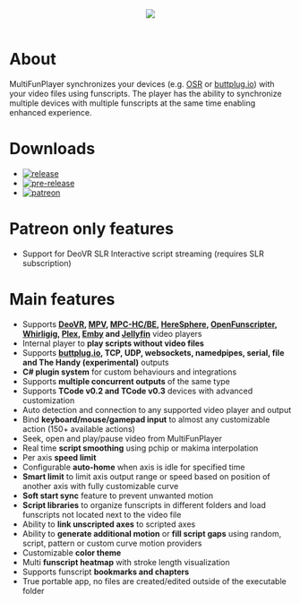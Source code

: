 <div align="center">
    <img src="https://raw.githubusercontent.com/Yoooi0/MultiFunPlayer/master/Assets/screenshot.png"/>
</div>

<br/>

# About

MultiFunPlayer synchronizes your devices (e.g. [OSR](https://www.patreon.com/tempestvr) or [buttplug.io](https://buttplug.io)) with your video files using funscripts. The player has the ability to synchronize multiple devices with multiple funscripts at the same time enabling enhanced experience.

# Downloads

* [![release](https://img.shields.io/github/v/release/Yoooi0/MultiFunPlayer?logo=github&label=latest%20release&labelColor=blue&color=blue)](https://github.com/Yoooi0/MultiFunPlayer/releases/latest)
* [![pre-release](https://img.shields.io/github/actions/workflow/status/Yoooi0/MultiFunPlayer/ci.yml?logo=github&labelColor=green&color=green&label=latest%20pre-release)](https://github.com/Yoooi0/MultiFunPlayer/actions)
* [![patreon](https://img.shields.io/badge/patreon-orange?logo=patreon)](https://www.patreon.com/yoooi)

# Patreon only features

* Support for DeoVR SLR Interactive script streaming (requires SLR subscription)

# Main features

* Supports **[DeoVR](https://deovr.com/), [MPV](https://mpv.io/), [MPC-HC/BE](https://github.com/clsid2/mpc-hc), [HereSphere](https://store.steampowered.com/app/1234730/HereSphere/), [OpenFunscripter](https://github.com/OpenFunscripter/OFS), [Whirligig](http://whirligig.xyz/), [Plex](https://plex.tv), [Emby](https://emby.media/) and [Jellyfin](https://jellyfin.org/)** video players
* Internal player to **play scripts without video files** 
* Supports **[buttplug.io](https://buttplug.io), TCP, UDP, websockets, namedpipes, serial, file and The Handy (experimental)** outputs
* **C# plugin system** for custom behaviours and integrations
* Supports **multiple concurrent outputs** of the same type
* Supports **TCode v0.2 and TCode v0.3** devices with advanced customization
* Auto detection and connection to any supported video player and output
* Bind **keyboard/mouse/gamepad input** to almost any customizable action (150+ available actions)
* Seek, open and play/pause video from MultiFunPlayer
* Real time **script smoothing** using pchip or makima interpolation
* Per axis **speed limit**
* Configurable **auto-home** when axis is idle for specified time
* **Smart limit** to limit axis output range or speed based on position of another axis with fully customizable curve
* **Soft start sync** feature to prevent unwanted motion
* **Script libraries** to organize funscripts in different folders and load funscripts not located next to the video file
* Ability to **link unscripted axes** to scripted axes
* Ability to **generate additional motion** or **fill script gaps** using random, script, pattern or custom curve motion providers
* Customizable **color theme**
* Multi **funscript heatmap** with stroke length visualization
* Supports funscript **bookmarks and chapters**
* True portable app, no files are created/edited outside of the executable folder
